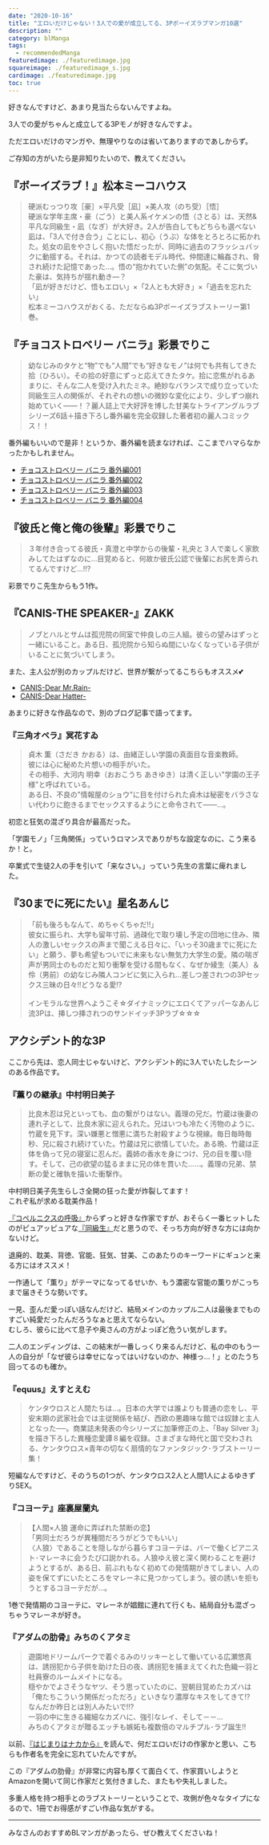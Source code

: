 ```yaml
---
date: "2020-10-16"
title: "エロいだけじゃない！3人での愛が成立してる、3Pボーイズラブマンガ10選"
description: ""
category: blManga
tags:
  - recommendedManga
featuredimage: ./featuredimage.jpg
squareimage: ./featuredimage_s.jpg
cardimage: ./featuredimage.jpg
toc: true
---
```



好きなんですけど、あまり見当たらないんですよね。

3人での愛がちゃんと成立してる3Pモノが好きなんですよ。

ただエロいだけのマンガや、無理やりなのは省いてありますのであしからず。

ご存知の方がいたら是非知りたいので、教えてください。

## 『ボーイズラブ！』松本ミーコハウス

<Amazon
  asin="B01N2UPWNN"
  title="ボーイズラブ！(1)"
  url="https://amzn.to/2EQ7fsN"
  author="松本ミーコハウス"
  rakuten=""
  renta=""
  cmoa=""
  ebookjapan=""
  honto=""
/>

<Blockquote srcName="ボーイズラブ！(1)" srcURL="https://amzn.to/2EQ7fsN">
硬派むっつり攻［豪］×平凡受［凪］×美人攻（のち受）［悟］<br />
硬派な学年主席・豪（ごう）と美人系イケメンの悟（さとる）は、天然&平凡な同級生・凪（なぎ）が大好き。2人が告白してもどちらも選べない凪は、「3人で付き合う」ことにし、初心（うぶ）な体をとろとろに拓かれた。処女の凪をやさしく抱いた悟だったが、同時に過去のフラッシュバックに動揺する。それは、かつての読者モデル時代、仲間達に輪姦され、脅され続けた記憶であった…。悟の“抱かれていた側”の気配。そこに気づいた豪は、気持ちが揺れ動き―？<br />
「凪が好きだけど、悟もエロい」×「2人とも大好き」×「過去を忘れたい」<br />
松本ミーコハウスがおくる、ただならぬ3Pボーイズラブストーリー第1巻。
</Blockquote>

## 『チョコストロベリー バニラ』彩景でりこ

<Amazon
  asin="B00IWNS7IE"
  title="チョコストロベリー バニラ"
  url="https://amzn.to/3imrTP4"
  author="彩景でりこ"
  rakuten=""
  renta=""
  cmoa=""
  ebookjapan=""
  honto=""
/>

<Blockquote srcName="チョコストロベリー バニラ" srcURL="https://amzn.to/3imrTP4">
幼なじみのタケと“物”でも“人間”でも“好きなモノ”は何でも共有してきた拾（ひろい）。その拾の好意にずっと応えてきたタケ。拾に恋焦がれるあまりに、そんな二人を受け入れたミネ。絶妙なバランスで成り立っていた同級生三人の関係が、それぞれの想いの微妙な変化により、少しずつ崩れ始めていく――！？麗人誌上で大好評を博した甘美なトライアングルラブシリーズ6話＋描き下ろし番外編を完全収録した著者初の麗人コミックス！！
</Blockquote>

番外編もいいので是非！というか、番外編を読まなければ、ここまでハマらなかったかもしれません。

- [チョコストロベリー バニラ 番外編001](https://amzn.to/2SiEXui)
- [チョコストロベリー バニラ 番外編002](https://amzn.to/34dtiCo)
- [チョコストロベリー バニラ 番外編003](https://amzn.to/3cKLZRS)
- [チョコストロベリー バニラ 番外編004](https://amzn.to/33gOMz4)

## 『彼氏と俺と俺の後輩』彩景でりこ

<Amazon
  asin="B08JCZ4CCM"
  title="彼氏と俺と俺の後輩"
  url="https://amzn.to/3ij7TN9"
  author="彩景でりこ"
  rakuten=""
  renta=""
  cmoa=""
  ebookjapan=""
  honto=""
/>

<Blockquote srcName="彼氏と俺と俺の後輩" srcURL="https://amzn.to/3ij7TN9">
３年付き合ってる彼氏・真澄と中学からの後輩・礼央と３人で楽しく家飲みしてたはずなのに…目覚めると、何故か彼氏公認で後輩にお尻を弄られてるんですけど…!!?
</Blockquote>

彩景でりこ先生からもう1作。

## 『CANIS-THE SPEAKER-』ZAKK

<Amazon
  asin="B084ZLYSP5"
  title="CANIS-THE SPEAKER-"
  url="https://amzn.to/32TrcrL"
  author="ZAKK"
  rakuten="https://hb.afl.rakuten.co.jp/ichiba/1ce58288.c1901dcf.1ce58289.c2be2c6c/?pc=https%3A%2F%2Fitem.rakuten.co.jp%2Frakutenkobo-ebooks%2F50e4818db1ad3bc9b254d64e8ff88017%2F&link_type=hybrid_url&ut=eyJwYWdlIjoiaXRlbSIsInR5cGUiOiJoeWJyaWRfdXJsIiwic2l6ZSI6IjI0MHgyNDAiLCJuYW0iOjEsIm5hbXAiOiJyaWdodCIsImNvbSI6MSwiY29tcCI6ImRvd24iLCJwcmljZSI6MCwiYm9yIjoxLCJjb2wiOjAsImJidG4iOjEsInByb2QiOjAsImFtcCI6ZmFsc2V9"
  renta="//ck.jp.ap.valuecommerce.com/servlet/referral?sid=3549505&pid=886731192&vc_url=https%3A%2F%2Frenta.papy.co.jp%2Frenta%2Fsc%2Ffrm%2Fitem%2F208135%2F%3Fref%3Dvc"
  cmoa="//ck.jp.ap.valuecommerce.com/servlet/referral?sid=3549505&pid=886731152&vc_url=https%3A%2F%2Fwww.cmoa.jp%2Ftitle%2F194224%2F%3F%2F%3Fcmoa%3Ditag01%26cmoa_pg%3D125%26itag01%3D"
  ebookjapan="//ck.jp.ap.valuecommerce.com/servlet/referral?sid=3549505&pid=886731133&vc_url=https%3A%2F%2Febookjapan.yahoo.co.jp%2Fbooks%2F579687%2FA002332190%2F%3Fdealerid%3D30064%26utm_source%3Dasp%26utm_medium%3Dvc%26utm_campaign%3Drate"
  honto="//ck.jp.ap.valuecommerce.com/servlet/referral?sid=3549505&pid=886731272&vc_url=https%3A%2F%2Fhonto.jp%2Febook%2Fpd_30193755.html%3Fpartnerid%3D02vc01"
/>

<Blockquote srcName="CANIS-THE SPEAKER-" srcURL="https://amzn.to/32TrcrL">
ノブとハルとサムは孤児院の同室で仲良しの三人組。彼らの望みはずっと一緒にいること。ある日、孤児院から知らぬ間にいなくなっている子供がいることに気づいてしまう。
</Blockquote>

また、主人公が別のカップルだけど、世界が繋がってるこちらもオススメ💕

- [CANIS-Dear Mr.Rain-](https://amzn.to/3kKajpS)
- [CANIS-Dear Hatter-](https://amzn.to/3mMeHGp)

あまりに好きな作品なので、別のブログ記事で語ってます。

<InternalLink slug="/bl-manga/hatter/" />

### 『三角オペラ』冥花すゐ

<Amazon
  asin="B0767HXCC7"
  title="三角オペラ"
  url="https://amzn.to/3mF4Mmh"
  author="冥花すゐ"
  rakuten="https://hb.afl.rakuten.co.jp/ichiba/1ce58288.c1901dcf.1ce58289.c2be2c6c/?pc=https%3A%2F%2Fitem.rakuten.co.jp%2Frakutenkobo-ebooks%2F886095b89f4c330581f4c427bcd400d5%2F&link_type=hybrid_url&ut=eyJwYWdlIjoiaXRlbSIsInR5cGUiOiJoeWJyaWRfdXJsIiwic2l6ZSI6IjI0MHgyNDAiLCJuYW0iOjEsIm5hbXAiOiJyaWdodCIsImNvbSI6MSwiY29tcCI6ImRvd24iLCJwcmljZSI6MCwiYm9yIjoxLCJjb2wiOjAsImJidG4iOjEsInByb2QiOjAsImFtcCI6ZmFsc2V9"
  renta="//ck.jp.ap.valuecommerce.com/servlet/referral?sid=3549505&pid=886731192&vc_url=https%3A%2F%2Frenta.papy.co.jp%2Frenta%2Fsc%2Ffrm%2Fitem%2F135458%2F%3Fref%3Dvc"
  cmoa="//ck.jp.ap.valuecommerce.com/servlet/referral?sid=3549505&pid=886731152&vc_url=https%3A%2F%2Fwww.cmoa.jp%2Ftitle%2F136347%2F%3F%2F%3Fcmoa%3Ditag01%26cmoa_pg%3D125%26itag01%3D"
  ebookjapan="//ck.jp.ap.valuecommerce.com/servlet/referral?sid=3549505&pid=886731133&vc_url=https%3A%2F%2Febookjapan.yahoo.co.jp%2Fbooks%2F424478%2FA001790015%2F%3Fdealerid%3D30064%26utm_source%3Dasp%26utm_medium%3Dvc%26utm_campaign%3Drate"
  honto="//ck.jp.ap.valuecommerce.com/servlet/referral?sid=3549505&pid=886731272&vc_url=https%3A%2F%2Fhonto.jp%2Febook%2Fpd_28722122.html%3Fpartnerid%3D02vc01"
/>

<Blockquote srcName="三角オペラ" srcURL="https://amzn.to/34VmgQW">
貞木 薫（さだき かおる）は、由緒正しい学園の真面目な音楽教師。<br />
彼には心に秘めた片想いの相手がいた。<br />
その相手、大河内 明幸（おおこうち あきゆき）は清く正しい"学園の王子様"と呼ばれている。<br />
ある日、不良の"情報屋のショウ"に目を付けられた貞木は秘密をバラさない代わりに飽きるまでセックスするようにと命令されて――…。
</Blockquote>

初恋と狂気の混ざり具合が最高だった。

「学園モノ」「三角関係」っていうロマンスでありがちな設定なのに、こう来るか！と。

卒業式で生徒2人の手を引いて「来なさい。」っていう先生の言葉に痺れました。

## 『30までに死にたい』星名あんじ

<Amazon
  asin="B07KLRLDT7"
  title="30までに死にたい"
  url="https://amzn.to/30nQQ6D"
  author="星名あんじ"
  rakuten=""
  renta=""
  cmoa=""
  ebookjapan=""
  honto=""
  kindleUnlimited
/>

<Blockquote srcName="30までに死にたい" srcURL="https://amzn.to/30nQQ6D">
「前も後ろもなんて、めちゃくちゃだ!!」<br />
彼女に振られ、大学も留年寸前、過疎化で取り壊し予定の団地に住み、隣人の激しいセックスの声まで聞こえる日々に、「いっそ30歳までに死にたい」と願う、夢も希望もついでに未来もない無気力大学生の愛。隣の喘ぎ声が男同士のものだと知り衝撃を受ける間もなく、なぜか綾生（美人）＆伶（男前）の幼なじみ隣人コンビに気に入られ…差しつ差されつの3Pセックス三昧の日々!!どうなる愛!?<br />
<br />
インモラルな世界へようこそ☆ダイナミックにエロくてアッパーなあんじ流3Pは、挿しつ挿されつのサンドイッチ3Pラブ☆☆☆
</Blockquote>

## アクシデント的な3P

ここから先は、恋人同士じゃないけど、アクシデント的に3人でいたしたシーンのある作品です。

### 『薫りの継承』中村明日美子

<Amazon
  asin="B01B4393WW"
  title="薫りの継承 上"
  url="https://amzn.to/2O4xVYJ"
  author="中村明日美子"
  rakuten="https://hb.afl.rakuten.co.jp/ichiba/1ce58288.c1901dcf.1ce58289.c2be2c6c/?pc=https%3A%2F%2Fitem.rakuten.co.jp%2Frakutenkobo-ebooks%2F8145d65f15ec3127a491173309bf672b%2F&link_type=hybrid_url&ut=eyJwYWdlIjoiaXRlbSIsInR5cGUiOiJoeWJyaWRfdXJsIiwic2l6ZSI6IjI0MHgyNDAiLCJuYW0iOjEsIm5hbXAiOiJyaWdodCIsImNvbSI6MSwiY29tcCI6ImRvd24iLCJwcmljZSI6MCwiYm9yIjoxLCJjb2wiOjAsImJidG4iOjEsInByb2QiOjAsImFtcCI6ZmFsc2V9"
  renta="//ck.jp.ap.valuecommerce.com/servlet/referral?sid=3549505&pid=886731192&vc_url=https%3A%2F%2Frenta.papy.co.jp%2Frenta%2Fsc%2Ffrm%2Fitem%2F95895%2F%3Fref%3Dvc"
  cmoa="//ck.jp.ap.valuecommerce.com/servlet/referral?sid=3549505&pid=886731152&vc_url=https%3A%2F%2Fwww.cmoa.jp%2Ftitle%2F108639%2F%3F%2F%3Fcmoa%3Ditag01%26cmoa_pg%3D125%26itag01%3D"
  ebookjapan="//ck.jp.ap.valuecommerce.com/servlet/referral?sid=3549505&pid=886731133&vc_url=https%3A%2F%2Febookjapan.yahoo.co.jp%2Fbooks%2F347497%2FA001608874%2F%3Fdealerid%3D30064%26utm_source%3Dasp%26utm_medium%3Dvc%26utm_campaign%3Drate"
  honto="//ck.jp.ap.valuecommerce.com/servlet/referral?sid=3549505&pid=886731272&vc_url=https%3A%2F%2Fhonto.jp%2Febook%2Fpd_27693840.html%3Fpartnerid%3D02vc01"
/>

<Blockquote srcName="薫りの継承 上" srcURL="https://amzn.to/2O4xVYJ">
比良木忍は兄といっても、血の繋がりはない。義理の兄だ。竹蔵は後妻の連れ子として、比良木家に迎えられた。兄はいつも冷たく汚物のように、竹蔵を見下す。深い嫌悪と憎悪に満ちた射殺すような視線。毎日毎時毎秒、兄に殺され続けていた。竹蔵は兄に欲情していた。ある晩、竹蔵は正体を偽って兄の寝室に忍んだ。義姉の香水を身につけ、兄の目を覆い隠す。そして、己の欲望の猛るままに兄の体を貫いた……。義理の兄弟、禁断の愛と確執を描いた衝撃作。
</Blockquote>

中村明日美子先生らしさ全開の狂った愛が炸裂してます！  
これぞ私が求める耽美作品！

[『コペルニクスの呼吸』](https://amzn.to/3028CMx)からずっと好きな作家ですが、おそらく一番ヒットしたのがピュアッピュアな[『同級生』](https://amzn.to/2FHYIsz)だと思うので、そっち方向が好きな方には向かないけど。

退廃的、耽美、背徳、官能、狂気、甘美、このあたりのキーワードにギュンと来る方にはオススメ！

一作通して「薫り」がテーマになってるせいか、もう濃密な官能の薫りがこっちまで届きそうな勢いです。

一見、歪んだ愛っぽい話なんだけど、結局メインのカップル二人は最後までものすごい純愛だったんだろうなぁと思えてならない。  
むしろ、彼らに比べて息子や奥さんの方がよっぽど危うい気がします。

二人のエンディングは、この結末が一番しっくり来るんだけど、私の中のもう一人の自分が「なぜ彼らは幸せになってはいけないのか、神様っ…！」とのたうち回ってるのも確か。

### 『equus』えすとえむ

<Amazon
  asin="B00B5O9MOU"
  title="equus"
  url="https://amzn.to/3j1flxn"
  author="えすとえむ"
  rakuten=""
  renta=""
  cmoa=""
  ebookjapan=""
  honto=""
/>

<Blockquote srcName="equus" srcURL="https://amzn.to/3j1flxn">
ケンタウロスと人間たちは…。日本の大学では誰よりも普通の恋をし、平安末期の武家社会では主従関係を結び、西欧の悪趣味な館では奴隷と主人となった──。商業誌未発表の今シリーズに加筆修正の上、「Bay Silver 3」を描き下ろした異種恋愛譚８編を収録。さまざまな時代と国で交わされる、ケンタウロス×青年の切なく扇情的なファンタジック･ラブストーリー集！
</Blockquote>

短編なんですけど、そのうちの1つが、ケンタウロス2人と人間1人によるゆきずりSEX。

### 『コヨーテ』座裏屋蘭丸

<Amazon
  asin="B01N5H35Y4"
  title="コヨーテ Ｉ"
  url="https://amzn.to/2FEPcWF"
  author="座裏屋蘭丸"
  rakuten=""
  renta=""
  cmoa=""
  ebookjapan=""
  honto=""
/>

<Blockquote srcName="コヨーテ Ｉ" srcURL="https://amzn.to/2FEPcWF">
【人間×人狼 運命に弄ばれた禁断の恋】<br />
「男同士だろうが異種間だろうがどうでもいい」<br />
〈人狼〉であることを隠しながら暮らすコヨーテは、バーで働くピアニスト･マレーネに会うたび口説かれる。人狼ゆえ彼と深く関わることを避けようとするが、ある日、前ぶれもなく初めての発情期がきてしまい、人の姿を保てずにいたところをマレーネに見つかってしまう。彼の誘いを拒もうとするコヨーテだが…。
</Blockquote>

1巻で発情期のコヨーテに、マレーネが娼館に連れて行くも、結局自分も混ざっちゃうマレーネが好き。

### 『アダムの肋骨』みちのくアタミ

<Amazon
  asin="B07TP28TG5"
  title="アダムの肋骨(1)"
  url="https://amzn.to/32QtoAm"
  author="みちのくアタミ"
  rakuten="https://hb.afl.rakuten.co.jp/ichiba/1ce58288.c1901dcf.1ce58289.c2be2c6c/?pc=https%3A%2F%2Fitem.rakuten.co.jp%2Frakutenkobo-ebooks%2F83983804247439d2ae26a4220443c3df%2F&link_type=hybrid_url&ut=eyJwYWdlIjoiaXRlbSIsInR5cGUiOiJoeWJyaWRfdXJsIiwic2l6ZSI6IjI0MHgyNDAiLCJuYW0iOjEsIm5hbXAiOiJyaWdodCIsImNvbSI6MSwiY29tcCI6ImRvd24iLCJwcmljZSI6MCwiYm9yIjoxLCJjb2wiOjAsImJidG4iOjEsInByb2QiOjAsImFtcCI6ZmFsc2V9"
  renta="//ck.jp.ap.valuecommerce.com/servlet/referral?sid=3549505&pid=886731192&vc_url=https%3A%2F%2Frenta.papy.co.jp%2Frenta%2Fsc%2Ffrm%2Fitem%2F189851%2F%3Fref%3Dvc"
  cmoa="//ck.jp.ap.valuecommerce.com/servlet/referral?sid=3549505&pid=886731152&vc_url=https%3A%2F%2Fwww.cmoa.jp%2Ftitle%2F176033%2F%3F%2F%3Fcmoa%3Ditag01%26cmoa_pg%3D125%26itag01%3D"
  ebookjapan="//ck.jp.ap.valuecommerce.com/servlet/referral?sid=3549505&pid=886731133&vc_url=https%3A%2F%2Febookjapan.yahoo.co.jp%2Fbooks%2F547438%2FA002192014%2F%3Fdealerid%3D30064%26utm_source%3Dasp%26utm_medium%3Dvc%26utm_campaign%3Drate"
  honto="//ck.jp.ap.valuecommerce.com/servlet/referral?sid=3549505&pid=886731272&vc_url=https%3A%2F%2Fhonto.jp%2Febook%2Fpd_29752609.html%3Fpartnerid%3D02vc01"
/>

<Blockquote srcName="アダムの肋骨(1)" srcURL="https://amzn.to/3965wdc">
遊園地ドリームパークで着ぐるみのリッキーとして働いている広瀬悠真は、誘拐犯から子供を助けた日の夜、誘拐犯を捕まえてくれた色織一羽と社員寮のルームメイトになる。<br />
穏やかでよさそうなヤツ、そう思っていたのに、翌朝目覚めたカズハは「俺たちこういう関係だっただろ」といきなり濃厚なキスをしてきて!?<br />
なんだか昨日とは別人みたいで!!?<br />
一羽の中に生きる繊細なカズハに、強引なレイ、そして－－…<br />
みちのくアタミが贈るエッチも嫉妬も複数倍のマルチプル･ラブ誕生!!
</Blockquote>

以前、[『はじまりはナカから』](https://amzn.to/2ru5eMa)を読んで、何だエロいだけの作家かと思い、こちらも作者名を完全に忘れていたんですが。

この『アダムの肋骨』が非常に内容も厚くて面白くて、作家買いしようとAmazonを開いて同じ作家だと気付きました、またもや失礼しました。

多重人格を持つ相手とのラブストーリーということで、攻側が色々なタイプになるので、1冊でお得感がすごい作品な気がする。

---

みなさんのおすすめBLマンガがあったら、ぜひ教えてくださいね！

